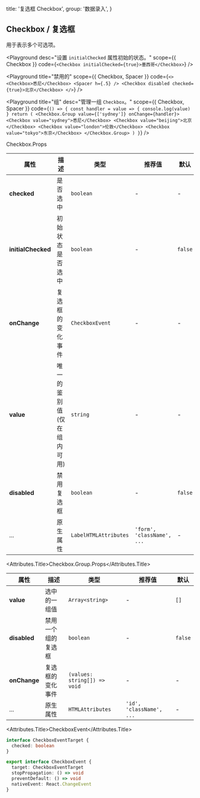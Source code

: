 
  title: '复选框 Checkbox',
  group: '数据录入',
}

## Checkbox / 复选框

用于表示多个可选项。

<Playground
  desc="设置 `initialChecked` 属性初始的状态。"
  scope={{ Checkbox }}
  code={`
  <Checkbox initialChecked={true}>墨西哥</Checkbox>
`}
/>

<Playground
  title="禁用的"
  scope={{ Checkbox, Spacer }}
  code={`
<>
  <Checkbox>悉尼</Checkbox>
  <Spacer h={.5} />
  <Checkbox disabled checked={true}>北京</Checkbox>
</>
`}
/>

<Playground
  title="组"
  desc="管理一组 `Checkbox`。"
  scope={{ Checkbox, Spacer }}
  code={`
() => {
  const handler = value => {
    console.log(value)
  }
  return (
    <Checkbox.Group value={['sydney']} onChange={handler}>
      <Checkbox value="sydney">悉尼</Checkbox>
      <Checkbox value="beijing">北京</Checkbox>
      <Checkbox value="london">伦敦</Checkbox>
      <Checkbox value="tokyo">东京</Checkbox>
    </Checkbox.Group>
  )
}
`}
/>

<Attributes edit="/pages/zh-cn/components/checkbox.mdx">
<Attributes.Title>Checkbox.Props</Attributes.Title>

| 属性               | 描述                        | 类型                  | 推荐值                     | 默认    |
| ------------------ | --------------------------- | --------------------- | -------------------------- | ------- |
| **checked**        | 是否选中                    | `boolean`             | -                          | -       |
| **initialChecked** | 初始状态是否选中            | `boolean`             | -                          | `false` |
| **onChange**       | 复选框的变化事件            | `CheckboxEvent`       | -                          | -       |
| **value**          | 唯一的鉴别值 (仅在组内可用) | `string`              | -                          | -       |
| **disabled**       | 禁用复选框                  | `boolean`             | -                          | `false` |
| ...                | 原生属性                    | `LabelHTMLAttributes` | `'form', 'className', ...` | -       |

<Attributes.Title>Checkbox.Group.Props</Attributes.Title>

| 属性         | 描述               | 类型                         | 推荐值                   | 默认    |
| ------------ | ------------------ | ---------------------------- | ------------------------ | ------- |
| **value**    | 选中的一组值       | `Array<string>`              | -                        | `[]`    |
| **disabled** | 禁用一个组的复选框 | `boolean`                    | -                        | `false` |
| **onChange** | 复选框的变化事件   | `(values: string[]) => void` | -                        | -       |
| ...          | 原生属性           | `HTMLAttributes`             | `'id', 'className', ...` | -       |

<Attributes.Title>CheckboxEvent</Attributes.Title>

```ts
interface CheckboxEventTarget {
  checked: boolean
}

export interface CheckboxEvent {
  target: CheckboxEventTarget
  stopPropagation: () => void
  preventDefault: () => void
  nativeEvent: React.ChangeEvent
}
```

</Attributes>

